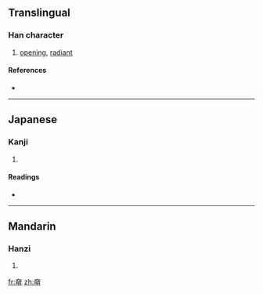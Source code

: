 ==Translingual==

===Han character===
{{Han char|rn=37|rad=大|as=08|sn=11|four=|canj=大日月 (KAB)}}

# [[opening]], [[radiant]]

====References====
* {{Han ref|kx=0252.140|dkj=05939|dj=0514.110|hdz=10543.070|uh=595B|ud=22875}}

----

==Japanese==

===Kanji===
{{ja-kanji|grade=|rs=大08}}

# {{defn|Japanese}}

====Readings====
* {{ja-readings|on=[[こう]] (kō)|kun=[[あきらか]] (akiraka)}}

----

==Mandarin==

===Hanzi===
{{cmn-hanzi|pin=[[hǎ]] ([[ha3]]), [[tǎi]] ([[tai3]]), [[xiǎng]] ([[xiang3]])|wg=ha<sup>3</sup>, t'ai<sup>3</sup>, hsiang<sup>3</sup>}}

# {{defn|Mandarin}}

[[fr:奛]]
[[zh:奛]]